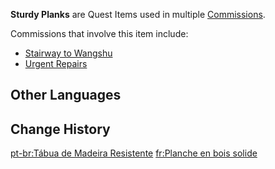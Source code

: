 {{Item Infobox
|id           = 100306
|type         = Quest Items
|image        = Item Sturdy Plank.png
|description  = A sturdy plank. It feels heavy and reliable, and easy to apply to all sorts of scenarios.
|source1      = [[Stairway to Wangshu]]
|source2      = [[Urgent Repairs]]
}}
'''Sturdy Planks''' are Quest Items used in multiple [[Commissions]].

Commissions that involve this item include:
*[[Stairway to Wangshu]]
*[[Urgent Repairs]]

==Other Languages==
{{Other Languages
|default_hidden = 1
|en      = Sturdy Plank
|zhs     = 结实的木板
|zhs_rm  = Jiēshi de Mùbǎn
|zht     = 結實的木板
|zht_rm  = Jiēshi de Mùbǎn
|ja      = 丈夫な木の板
|ja_rm   = Joubu-na Ki no Ita
|ko      = 단단한 나무판
|ko_rm   = Dandanhan Namupan
|es      = Tabla de madera
|fr      = Planche en bois solide
|ru      = Крепкая доска
|th      = Sturdy Plank
|vi      = Ván Gỗ Chắc Chắn
|de      = Stabiles Brett
|id      = Papan Kayu Kokoh
|pt      = Tábua de Madeira Resistente
}}

==Change History==
{{Change History|1.0}}
[[pt-br:Tábua de Madeira Resistente]]
[[fr:Planche en bois solide]]